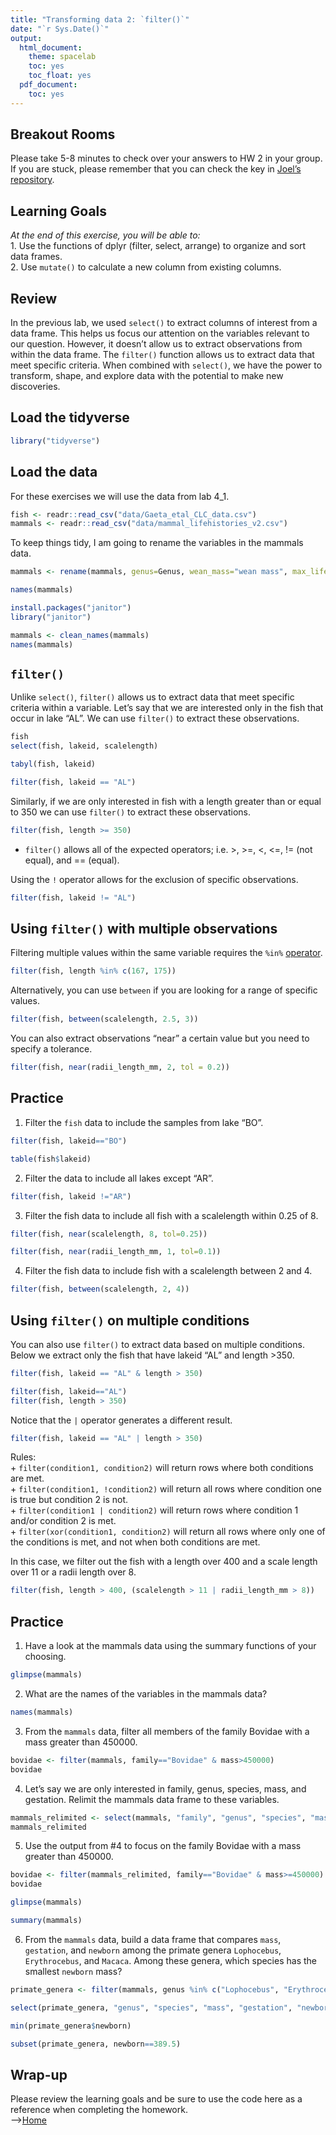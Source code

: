 ```yaml
---
title: "Transforming data 2: `filter()`"
date: "`r Sys.Date()`"
output:
  html_document:
    theme: spacelab
    toc: yes
    toc_float: yes
  pdf_document:
    toc: yes
---
```


## Breakout Rooms  
Please take 5-8 minutes to check over your answers to HW 2 in your group. If you are stuck, please remember that you can check the key in [Joel's repository](https://github.com/jmledford3115/BIS15LW2021_jledford).  

## Learning Goals  
*At the end of this exercise, you will be able to:*    
1. Use the functions of dplyr (filter, select, arrange) to organize and sort data frames.  
2. Use `mutate()` to calculate a new column from existing columns.  

## Review  
In the previous lab, we used `select()` to extract columns of interest from a data frame. This helps us focus our attention on the variables relevant to our question. However, it doesn't allow us to extract observations from within the data frame. The `filter()` function allows us to extract data that meet specific criteria. When combined with `select()`, we have the power to transform, shape, and explore data with the potential to make new discoveries.  

## Load the tidyverse
```r
library("tidyverse")
```

## Load the data
For these exercises we will use the data from lab 4_1.  
```r
fish <- readr::read_csv("data/Gaeta_etal_CLC_data.csv")
mammals <- readr::read_csv("data/mammal_lifehistories_v2.csv")
```

To keep things tidy, I am going to rename the variables in the mammals data.  
```r
mammals <- rename(mammals, genus=Genus, wean_mass="wean mass", max_life="max. life", litter_size="litter size", litters_per_year="litters/year")
```

```r
names(mammals)
```

```r
install.packages("janitor")
library("janitor")
```

```r
mammals <- clean_names(mammals)
names(mammals)
```

## `filter()`
Unlike `select()`, `filter()` allows us to extract data that meet specific criteria within a variable. Let's say that we are interested only in the fish that occur in lake "AL". We can use `filter()` to extract these observations.  
```r
fish
select(fish, lakeid, scalelength)
```
```r
tabyl(fish, lakeid)
```

```r
filter(fish, lakeid == "AL")
```

Similarly, if we are only interested in fish with a length greater than or equal to 350 we can use `filter()` to extract these observations.  
```r
filter(fish, length >= 350)
```

+ `filter()` allows all of the expected operators; i.e. >, >=, <, <=, != (not equal), and == (equal).  

Using the `!` operator allows for the exclusion of specific observations.
```r
filter(fish, lakeid != "AL")
```

## Using `filter()` with multiple observations  
Filtering multiple values within the same variable requires the `%in%` [operator](https://www.tutorialspoint.com/r/r_operators.htm).    
```r
filter(fish, length %in% c(167, 175))
```

Alternatively, you can use `between` if you are looking for a range of specific values.  
```r
filter(fish, between(scalelength, 2.5, 3))
```

You can also extract observations "near" a certain value but you need to specify a tolerance.  
```r
filter(fish, near(radii_length_mm, 2, tol = 0.2))
```

## Practice
1. Filter the `fish` data to include the samples from lake "BO".
```r
filter(fish, lakeid=="BO")
```
```r
table(fish$lakeid)
```

2. Filter the data to include all lakes except "AR".
```r
filter(fish, lakeid !="AR")
```

3. Filter the fish data to include all fish with a scalelength within 0.25 of 8.
```r
filter(fish, near(scalelength, 8, tol=0.25))
```
```r
filter(fish, near(radii_length_mm, 1, tol=0.1))
```

4. Filter the fish data to include fish with a scalelength between 2 and 4.
```r
filter(fish, between(scalelength, 2, 4))
```

## Using `filter()` on multiple conditions
You can also use `filter()` to extract data based on multiple conditions. Below we extract only the fish that have lakeid "AL" and length >350.
```r
filter(fish, lakeid == "AL" & length > 350)
```
```r
filter(fish, lakeid=="AL")
filter(fish, length > 350)
```

Notice that the `|` operator generates a different result.
```r
filter(fish, lakeid == "AL" | length > 350)
```

Rules:  
+ `filter(condition1, condition2)` will return rows where both conditions are met.  
+ `filter(condition1, !condition2)` will return all rows where condition one is true but condition 2 is not.  
+ `filter(condition1 | condition2)` will return rows where condition 1 and/or condition 2 is met.  
+ `filter(xor(condition1, condition2)` will return all rows where only one of the conditions is met, and not when both conditions are met.  

In this case, we filter out the fish with a length over 400 and a scale length over 11 or a radii length over 8.
```r
filter(fish, length > 400, (scalelength > 11 | radii_length_mm > 8))
```

## Practice  
1. Have a look at the mammals data using the summary functions of your choosing.    
```r
glimpse(mammals)
```

2. What are the names of the variables in the mammals data?  
```r
names(mammals)
```

3.  From the `mammals` data, filter all members of the family Bovidae with a mass greater than 450000.
```r
bovidae <- filter(mammals, family=="Bovidae" & mass>450000)
bovidae
```

4. Let's say we are only interested in family, genus, species, mass, and gestation. Relimit the mammals data frame to these variables.  
```r
mammals_relimited <- select(mammals, "family", "genus", "species", "mass", "gestation")
mammals_relimited
```

5. Use the output from #4 to focus on the family Bovidae with a mass greater than 450000.
```r
bovidae <- filter(mammals_relimited, family=="Bovidae" & mass>=450000)
bovidae
```
```r
glimpse(mammals)
```
```r
summary(mammals)
```

6. From the `mammals` data, build a data frame that compares `mass`, `gestation`, and `newborn` among the primate genera `Lophocebus`, `Erythrocebus`, and `Macaca`. Among these genera, which species has the smallest `newborn` mass?
```r
primate_genera <- filter(mammals, genus %in% c("Lophocebus", "Erythrocebus", "Macaca"))
```

```r
select(primate_genera, "genus", "species", "mass", "gestation", "newborn")
```
```r
min(primate_genera$newborn)
```
```r
subset(primate_genera, newborn==389.5)
```

## Wrap-up  

Please review the learning goals and be sure to use the code here as a reference when completing the homework.  
-->[Home](https://jmledford3115.github.io/datascibiol/)